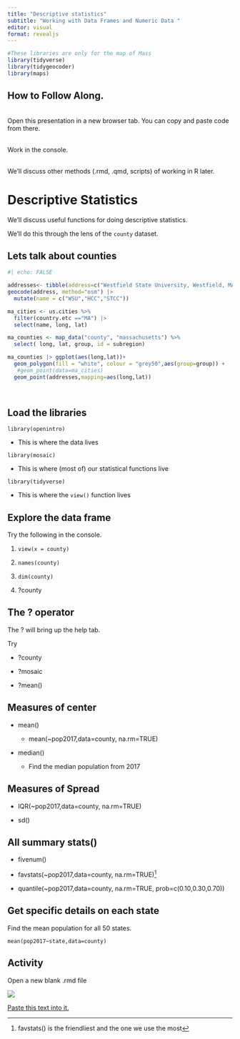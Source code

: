 ```yaml
---
title: "Descriptive statistics"
subtitle: "Working with Data Frames and Numeric Data "
editor: visual
format: revealjs
---
```


```r
#These libraries are only for the map of Mass
library(tidyverse)
library(tidygeocoder)
library(maps)

```

## How to Follow Along.

<br> Open this presentation in a new browser tab. You can copy and paste code from there.\
<br>

Work in the console.\
<br>

We'll discuss other methods (.rmd, .qmd, scripts) of working in R later.

# Descriptive Statistics

We'll discuss useful functions for doing descriptive statistics.

We'll do this through the lens of the `county` dataset.

## Lets talk about counties

```r
#| echo: FALSE

addresses<- tibble(address=c("Westfield State University, Westfield, MA","Holyoke Community College, Holyoke,MA", "SpringField Technical Community College, Springfield, MA")) |>
geocode(address, method="osm") |>
  mutate(name = c("WSU","HCC","STCC"))

ma_cities <- us.cities %>% 
  filter(country.etc =="MA") |>
  select(name, long, lat)

ma_counties <- map_data("county", "massachusetts") %>% 
  select( long, lat, group, id = subregion)

ma_counties |> ggplot(aes(long,lat))+
  geom_polygon(fill = "white", colour = "grey50",aes(group=group)) +
   #geom_point(data=ma_cities)
  geom_point(addresses,mapping=aes(long,lat)) 
  
  
```

## Load the libraries

`library(openintro)`

-   This is where the data lives

`library(mosaic)`

-   This is where (most of) our statistical functions live

`library(tidyverse)`

-   This is where the `view()` function lives

## Explore the data frame

Try the following in the console.

::: incremental
1.  `view(x = county)`

2.  `names(county)`

3.  `dim(county)`

4.  ?county
:::

## The ? operator

The ? will bring up the help tab.

Try

::: incremental
-   ?county

-   ?mosaic

-   ?mean()
:::

## Measures of center

::: incremental
-   mean()

    -   mean(\~pop2017,data=county, na.rm=TRUE)

-   median()

    -   Find the median population from 2017
:::

## Measures of Spread

::: incremental
-   IQR(\~pop2017,data=county, na.rm=TRUE)

-   sd()
:::

## All summary stats()

::: incremental
-   fivenum()

-   favstats(\~pop2017,data=county, na.rm=TRUE)[^1]

-   quantile(~pop2017,data=county, na.rm=TRUE, prob=c(0.10,0.30,0.70))
:::

[^1]: favstats() is the friendliest and the one we use the most

## Get specific details on each state

Find the mean population for all 50 states.

`mean(pop2017~state,data=county)`

## Activity

Open a new blank .rmd file

[![](../images/new-rmd-file.png){fig-align="center"}](./images/MTH-142-CheatSheet-v9.pdf)

[Paste this text into it.](./Activity_1_Descriptive_Stats/Activity_1.txt)
